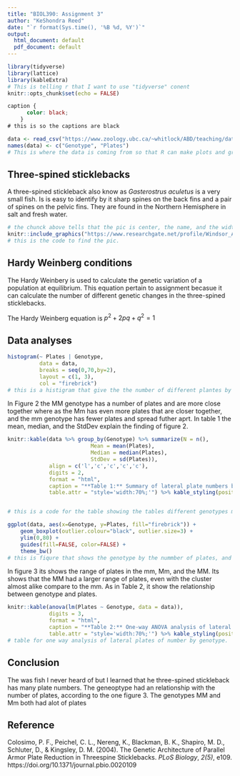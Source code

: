 ```yaml
---
title: "BIOL390: Assignment 3"
author: "KeShondra Reed"
date: "`r format(Sys.time(), '%B %d, %Y')`"
output:
  html_document: default
  pdf_document: default 
---
```


```r
library(tidyverse)
library(lattice)
library(kableExtra)
# This is telling r that I want to use "tidyverse" conent 
knitr::opts_chunk$set(echo = FALSE)
```


```css
caption {
      color: black;
    }
# this is so the captions are black
```

```r
data <- read_csv("https://www.zoology.ubc.ca/~whitlock/ABD/teaching/datasets/03/03e3SticklebackPlates.csv")
names(data) <- c("Genotype", "Plates")
# This is where the data is coming from so that R can make plots and graphs, and the name of the data,
```

## Three-spined sticklebacks 

A three-spined stickleback also know as _Gasterostrus aculetus_ is a very small fish. Is is easy to identify by it sharp spines on the back fins and a pair of spines on the pelvic fins. They are found in the Northern Hemisphere in salt and fresh water.

```r
# the chunck above tells that the pic is center, the name, and the width.
knitr::include_graphics("https://www.researchgate.net/profile/Windsor_Aguirre/publication/285915049/figure/fig2/AS:318190618988545@1452873963743/Lateral-plate-morphs-of-Gasterosteus-aculeatus-A-low-B-partial-C-complete-From_W640.jpg")
# this is the code to find the pic.
```

## Hardy Weinberg conditions ##

The Hardy Weinbery is used to calculate the genetic variation of a population at equilibrium. This equation pertain to assignment becasue it can calculate the number of different genetic changes in the three-spined sticklebacks.

The Hardy Weinberg equation is $p^2 + 2pq + q^2 = 1$

## Data analyses ##

```r
histogram(~ Plates | Genotype, 
		  data = data, 
		  breaks = seq(0,70,by=2),
		  layout = c(1, 3), 
		  col = "firebrick")
# this is a histigram that give the the number of different plantes by the genotype.
```
In Figure 2 the MM genotype has a number of  plates and are more close together where as the Mm has even more plates that are closer together, and the mm genotype has fewer plates and spread futher aprt. In table 1 the mean, median, and the StdDev explain the finding of figure 2. 

```r
knitr::kable(data %>% group_by(Genotype) %>% summarize(N = n(), 
			 			  Mean = mean(Plates), 
			 			  Median = median(Plates), 
			 			  StdDev = sd(Plates)), 
			 align = c('l','c','c','c','c'), 
			 digits = 2,
			 format = "html", 
			 caption = "**Table 1:** Summary of lateral plate numbers by genotype.",
			 table.attr = "style='width:70%;'") %>% kable_styling(position = "center")


# this is a code for the table showing the tables different genotypes mean, median, and standard deviation.
```


```r
ggplot(data, aes(x=Genotype, y=Plates, fill="firebrick")) + 
	geom_boxplot(outlier.colour="black", outlier.size=3) + 
	ylim(0,80) + 
	guides(fill=FALSE, color=FALSE) +
	theme_bw()
# this is fiqure that shows the genotype by the nummber of plates, and it range from 0 to 80.
```

In figure 3 its shows the range of plates in the mm, Mm, and the MM. Its shows that the MM had a larger range of plates, even with the cluster almost alike compare to the mm. As in Table 2, it show the relationship between genotype and plates. 		

```r
knitr::kable(anova(lm(Plates ~ Genotype, data = data)),
			 digits = 3, 
			 format = "html", 
			 caption = "**Table 2:** One-way ANOVA analysis of lateral plate numbers by genotype.",
			 table.attr = "style='width:70%;'") %>% kable_styling(position = "center")
# table for one way analysis of lateral plates of number by genotype.
```

## Conclusion ##
The was fish I never heard of but I learned that he three-spined stickleback has many plate numbers. The geneoptype had an relationship with the number of plates, according to the one figure 3. The genotypes MM and Mm both had alot of plates

## Reference ##
Colosimo, P. F., Peichel, C. L., Nereng, K., Blackman, B. K., Shapiro, M. D., Schluter, D., & Kingsley, D. M. (2004). The Genetic Architecture of Parallel Armor Plate Reduction in Threespine Sticklebacks. _PLoS Biology_, _2(5)_, e109. https://doi.org/10.1371/journal.pbio.0020109

